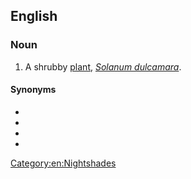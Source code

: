 ==English==

===Noun===
{{en-noun}}

# A shrubby [[plant]], ''[[Solanum dulcamara]]''.

====Synonyms====
* {{l|en|amaradulcis}}
* {{l|en|bittersweet}}
* {{l|en|felonwort}}
* {{l|en|morral}}

[[Category:en:Nightshades]]